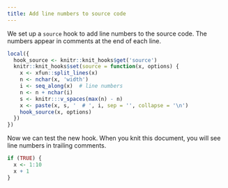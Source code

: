 ```yaml
---
title: Add line numbers to source code
---
```


We set up a `source` hook to add line numbers to the source
code. The numbers appear in comments at the end of each line.

```r
local({
  hook_source <- knitr::knit_hooks$get('source')
  knitr::knit_hooks$set(source = function(x, options) {
    x <- xfun::split_lines(x)
    n <- nchar(x, 'width')
    i <- seq_along(x)  # line numbers
    n <- n + nchar(i)
    s <- knitr:::v_spaces(max(n) - n)
    x <- paste(x, s, '  # ', i, sep = '', collapse = '\n')
    hook_source(x, options)
  })
})
```

Now we can test the new hook. When you knit this document, you
will see line numbers in trailing comments.

```r
if (TRUE) {
  x <- 1:10
  x + 1
}
```
